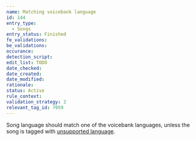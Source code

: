 ```yaml
---
name: Matching voicebank language
id: 144
entry_type:
  - Songs
entry_status: Finished
fe_validations:
be_validations:
occurance:
detection_script:
edit_list: TODO
date_checked:
date_created:
date_modified:
rationale:
status: Active
rule_context:
validation_strategy: 2
relevant_tag_id: 7059
---
```


Song language should match one of the voicebank languages, unless the song is tagged with [unsupported language](https://vocadb.net/T/7059).